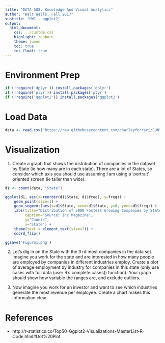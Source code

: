 ```yaml
---
title: "DATA 608: Knowledge And Visual Analytics"
author: "Walt Wells, Fall 2017"
subtitle: "HW1 - ggplot2"
output:
  html_document:
    css: ../custom.css
    highlight: zenburn
    theme: lumen
    toc: true
    toc_float: true
---
```


# Environment Prep

```r
if (!require('dplyr')) install.packages('dplyr')
if (!require('plyr')) install.packages('plyr')
if (!require('ggplot2')) install.packages('ggplot2')
```

# Load Data

```r
data <- read.csv('https://raw.githubusercontent.com/charleyferrari/CUNY_DATA608/master/lecture1/Data/inc5000_data.csv')
```

# Visualization

1. Create a graph that shows the distribution of companies in the dataset by State (ie how many are in each state). There are a lot of States, so consider which axis you should use assuming I am using a ‘portrait’ oriented screen (ie taller than wide).

```r
d1 <- count(data, "State") 

ggplot(d1, aes(x=reorder(d1$State, d1$freq), y=freq)) + 
    geom_point(size=1) + 
    geom_segment(aes(x=d1$State, xend=d1$State, y=0, yend=d1$freq)) +
    labs(title="Distribution of 5000 Fastest Growing Companies by State", 
         caption="Source: Inc Magazine",
         y="Counts", 
         x="State") + 
    theme(text = element_text(size=7)) + 
    coord_flip()

ggsave('Figure1.png')
```

2. Let’s dig in on the State with the 3 rd most companies in the data set. Imagine you work for the state and are interested in how many people are employed by companies in different industries employ. Create a plot of average employment by industry for companies in this state (only use cases with full data (user R’s complete.cases() function). Your graph should show how variable the ranges are, and exclude outliers.

3. Now imagine you work for an investor and want to see which industries generate the most revenue per employee. Create a chart makes this information clear.



# References

* http://r-statistics.co/Top50-Ggplot2-Visualizations-MasterList-R-Code.html#Dot%20Plot